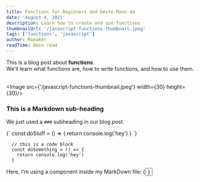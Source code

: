```yaml
---
title: Functions for Beginners and beste Mann da
date: 'August 4, 2021'
description: Learn how to create and use functions
thumbnailUrl: '/javascript-functions-thumbnail.jpeg'
tags: ['functions', 'javascript']
author: Momaker
readTime: 6min read
---
```


<div>
  This is a blog post about <strong>functions</strong>. <br/>
  We'll learn what functions are, how to write functions, and how to use them.
</div>

<br/>

<Image src={'/javascript-functions-thumbnail.jpeg'} width={30} height={30}/>

### This is a Markdown sub-heading
We just used a `###` subheading in our blog post.

<SyntaxHighlighter language="javascript">
  {`
    const doStuff = () => {
      return console.log('hey')
    }
  `}
</SyntaxHighlighter>

```
  // this is a code block
  const doSomething = () => {
    return console.log('hey')
  }
```

<div>Here, I'm using a component inside my MarkDown file: {<Button text={"Click me"}/>}</div>
